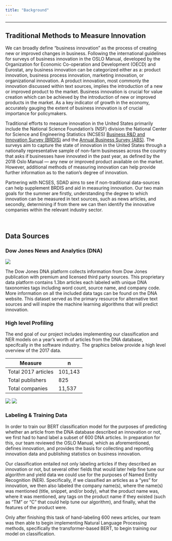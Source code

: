 ```yaml
---
title: "Background"
---
```


----

## Traditional Methods to Measure Innovation


We can broadly define "business innovation" as the process of creating new or improved changes in business. Following the international guidelines for surveys of business innovation in the OSLO Manual, developed by the Organization for Economic Co-operation and Development (OECD) and Eurostat, any business innovation can be categorized either as a: product innovation, business process innovation, marketing innovation, or organizational innovation. A product innovation, most commonly the innovation discussed within text sources, implies the introduction of a new or improved product to the market. Business innovation is crucial for value creation which can be achieved by the introduction of new or improved products in the market. As a key indicator of growth in the economy, accurately gauging the extent of business innovation is of crucial importance for policymakers.

Traditional efforts to measure innovation in the United States primarily include the National Science Foundation's (NSF) division the National Center for Science and Engineering Statistics (NCSES) [Business R&D and Innovation Survey (BRDIS)](https://www.nsf.gov/statistics/srvyberd/) and the [Annual Business Survey (ABS)](https://www.nsf.gov/statistics/srvyabs/). The surveys aim to capture the state of innovation in the United States through a nationally representative sample of non-farm businesses across the country that asks if businesses have innovated in the past year, as defined by the 2018 Oslo Manual — any new or improved product available on the market. However, additional methods of measuring innovation can help provide further information as to the nation’s degree of innovation. 

Partnering with NCSES, SDAD aims to see if non-traditional data-sources can help supplement BRDIS and aid in measuring innovation. Our two main goals for the summer are firstly, understanding the degree to which innovation can be measured in text sources, such as news articles, and secondly, determining if from there we can then identify the innovative companies within the relevant industry sector. 


<!---How do i mention the NSF in relation to the NSCES and BRDIS? Hyperlink goes to BERD from last year's website? --->
<!---In addition to this survey, the annual business survey (ABS); Also: paragraph for goals of summer - understand the degree to which innovation can be measured in text sources, and from there, can we identify the companies who are innovating--->
<br>


## Data Sources



### Dow Jones News and Analytics (DNA)

![](images/dnalogo.png)

The Dow Jones DNA platform collects information from Dow Jones publication with premium and licensed third party sources. This proprietary data platform contains 1.3bn articles each labeled with unique DNA taxonomies tags including word count, source name, and company code. More information on all the included data tags can be found on the DNA website. This dataset served as the primary resource for alternative text sources and will inspire the machine learning algorithms that will predict innovation.

### High level Profiling
The end goal of our project includes implementing our classification and NER models on a year's worth of articles from the DNA database, specifcally in the software industry. The graphics below provide a high level overview of the 2017 data.

| Measure             | n       |
|---------------------|---------|
| Total 2017 articles | 101,143 |
| Total publishers    | 825     |
| Total companies     | 11,537  |


![](images/top10publishers.png)
![](images/top10companies.png)




### Labeling & Training Data

In order to train our BERT classification model for the purposes of predicting whether an article from the DNA database described an innovation or not, we first had to hand label a subset of 600 DNA articles. In preparation for this, our team reviewed the OSLO Manual, which as aforementioned, defines innovation, and provides the basis for collecting and reporting innovation data and publishing statistics on business innovation.

Our classification entailed not only labeling articles if they described an innovation or not, but several other fields that would later help fine tune our algorithm and yield data we could use for the purposes of Named Entity Recognition (NER). Specifically, if we classified an articles as a "yes" for innovation, we then also labeled the company name(s), where the name(s) was mentioned (title, snippet, and/or body), what the product name was, where it was mentioned, any tags on the product name if they existed (such as "TM" or "C" that could help tune our algorithm), and finally, what the features of the product were.


Only after finishing this task of hand-labeling 600 news articles, our team was then able to begin implementing Natural Language Processing methods, specifically the transformer-based BERT, to begin training our model on classification.

